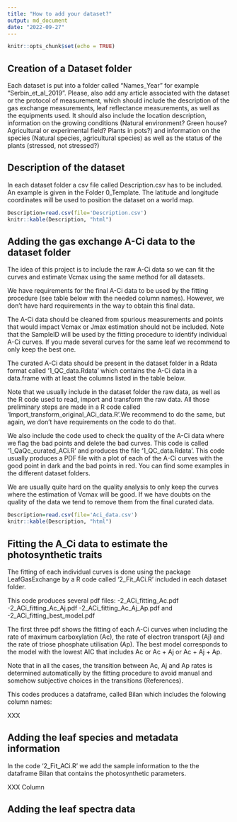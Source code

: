 ```yaml
---
title: "How to add your dataset?"
output: md_document
date: "2022-09-27"
---
```


```r
knitr::opts_chunk$set(echo = TRUE)
```

## Creation of a Dataset folder

Each dataset is put into a folder called "Names_Year" for example "Serbin_et_al_2019". 
Please, also add any article associated with the dataset or the protocol of measurement, which should include the description of the gas exchange measurements, leaf reflectance measurements, as well as the equipments used. It should also include the location description, information on the growing conditions (Natural environment? Green house? Agricultural or experimental field? Plants in pots?) and information on the species (Natural species, agricultural species) as well as the status of the plants (stressed, not stressed?)

## Description of the dataset

In each dataset folder a csv file called Description.csv has to be included. An example is given in the Folder 0_Template. The latitude and longitude coordinates will be used to position the dataset on a world map.

```r
Description=read.csv(file='Description.csv')
knitr::kable(Description, "html")
```

## Adding the gas exchange A-Ci data to the dataset folder

The idea of this project is to include the raw A-Ci data so we can fit the curves and estimate Vcmax using the same method for all datasets.

We have requirements for the final A-Ci data to be used by the fitting procedure (see table below with the needed column names). However, we don't have hard requirements in the way to obtain this final data. 

The A-Ci data should be cleaned from spurious measurements and points that would impact Vcmax or Jmax estimation should not be included. Note that the SampleID will be used by the fitting procedure to identify individual A-Ci curves. If you made several curves for the same leaf we recommend to only keep the best one. 

The curated A-Ci data should be present in the dataset folder in a Rdata format called '1_QC_data.Rdata' which contains the A-Ci data in a data.frame with at least the columns listed in the table below.

Note that we usually include in the dataset folder the raw data, as well as the R code used to read, import and transform the raw data. All those preliminary steps are made in a R code called 'Import_transform_original_ACi_data.R'.We recommend to do the same, but again, we don't have requirements on the code to do that.

We also include the code used to check the quality of the A-Ci data where we flag the bad points and delete the bad curves. This code is called '1_QaQc_curated_ACi.R' and produces the file '1_QC_data.Rdata'. This code usually produces a PDF file with a plot of each of the A-Ci curves with the good point in dark and the bad points in red. You can find some examples in the different dataset folders.

We are usually quite hard on the quality analysis to only keep the curves where the estimation of Vcmax will be good. If we have doubts on the quality of the data we tend to remove them from the final curated data.

```r
Description=read.csv(file='Aci_data.csv')
knitr::kable(Description, "html")
```

## Fitting the A_Ci data to estimate the photosynthetic traits

The fitting of each individual curves is done using the package LeafGasExchange by a R code called '2_Fit_ACi.R' included in each dataset folder.

This code produces several pdf files:
-2_ACi_fitting_Ac.pdf
-2_ACi_fitting_Ac_Aj.pdf
-2_ACi_fitting_Ac_Aj_Ap.pdf
and
-2_ACi_fitting_best_model.pdf

The first three pdf shows the fitting of each A-Ci curves when including the rate of maximum carboxylation (Ac), the rate of electron transport (Aj) and the rate of triose phosphate utilisation (Ap). The best model corresponds to the model with the lowest AIC that includes Ac or Ac + Aj or Ac + Aj + Ap.

Note that in all the cases, the transition between Ac, Aj and Ap rates is determined automatically by the fitting procedure to avoid manual and somehow subjective choices in the transitions (References).

This codes produces a dataframe, called Bilan which includes the folowing column names:

XXX

## Adding the leaf species and metadata information

In the code '2_Fit_ACi.R' we add the sample information to the the dataframe Bilan that contains the photosynthetic parameters. 

XXX Column


## Adding the leaf spectra data

